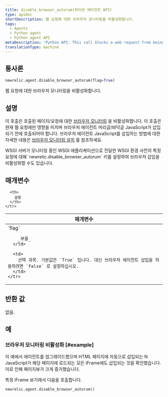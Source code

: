 ```yaml
---
title: disable_browser_autorum(파이썬 에이전트 API)
type: apiDoc
shortDescription: 웹 요청에 대한 브라우저 모니터링을 비활성화합니다.
tags:
  - Agents
  - Python agent
  - Python agent API
metaDescription: 'Python API: This call blocks a web request from being able to be instrumented by the browser agent.'
translationType: machine
---
```


## 통사론

```py
newrelic.agent.disable_browser_autorum(flag=True)
```

웹 요청에 대한 브라우저 모니터링을 비활성화합니다.

## 설명

이 호출은 호출된 페이지/요청에 대한 [브라우저 모니터링](/docs/browser/new-relic-browser/getting-started/introduction-new-relic-browser) 을 비활성화합니다. 이 호출은 현재 웹 요청에만 영향을 미치며 브라우저 에이전트 머리글/바닥글 JavaScript가 삽입되기 전에 호출되어야 합니다. 브라우저 에이전트 JavaScript를 삽입하는 방법에 대한 자세한 내용은 [브라우저 모니터링 설치](/docs/browser/new-relic-browser/installation-configuration/add-apps-new-relic-browser) 를 참조하세요.

<Callout variant="tip">
  WSGI 서버가 모니터링 중인 WSGI 애플리케이션으로 전달한 WSGI 환경 사전의 특정 요청에 대해 `newrelic.disable_browser_autorum` 키를 설정하여 브라우저 삽입을 비활성화할 수도 있습니다.
</Callout>

## 매개변수

<table>
  <thead>
    <tr>
      <th width="25%">
        매개변수
      </th>

      <th>
        설명
      </th>
    </tr>
  </thead>

  <tbody>
    <tr>
      <td>
        `flag`

        _부울_
      </td>

      <td>
        선택 과목. 기본값은 `True` 입니다. 대신 브라우저 에이전트 삽입을 허용하려면 `False` 로 설정하십시오.
      </td>
    </tr>
  </tbody>
</table>

## 반환 값

없음.

## 예

### 브라우저 모니터링 비활성화 [#example]

이 예에서 에이전트를 업그레이드했으며 HTML 페이지에 자동으로 삽입되는 N JavaScript가 해당 페이지에 로드되는 모든 iFrame에도 삽입되는 것을 확인했습니다. 이로 인해 페이지뷰가 크게 증가했습니다.

특정 iFrame 보기에서 다음을 호출합니다.

```py
newrelic.agent.disable_browser_autorum()
```